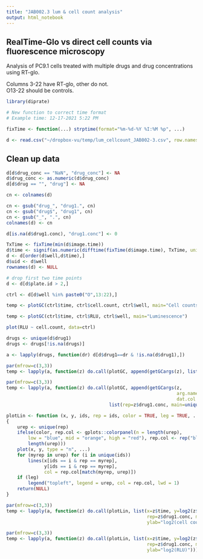 ```yaml
---
title: "JAB002.3 lum & cell count analysis"
output: html_notebook
---
```


## RealTime-Glo vs direct cell counts via fluorescence microscopy
Analysis of PC9.1 cells treated with multiple drugs and drug concentrations using RT-glo.

Columns 3-22 have RT-glo, other do not.  
O13-22 should be controls.
```r
library(diprate)

# New function to correct time format
# Example time: 12-17-2021 5:22 PM

fixTime <- function(...) strptime(format="%m-%d-%Y %I:%M %p", ...)

d <- read.csv("~/dropbox-vu/temp/lum_cellcount_JAB002-3.csv", row.names=1)
```

## Clean up data
```r
d[d$drug_conc == "NaN", "drug_conc"] <- NA
d$drug_conc <- as.numeric(d$drug_conc)
d[d$drug == "", "drug"] <- NA

cn <- colnames(d)

cn <- gsub("drug_", "drug1.", cn)
cn <- gsub("drug$", "drug1", cn)
cn <- gsub("_", ".", cn)
colnames(d) <- cn

d[is.na(d$drug1.conc), "drug1.conc"] <- 0

TxTime <- fixTime(min(d$image.time))
d$time <- signif(as.numeric(difftime(fixTime(d$image.time), TxTime, units="hours")),3)
d <- d[order(d$well,d$time),]
d$uid <- d$well
rownames(d) <- NULL

# drop first two time points
d <- d[d$plate.id > 2,]
```


```r
ctrl <- d[d$well %in% paste0("O",13:22),]
```

```r
temp <- plotGC(ctrl$time, ctrl$cell.count, ctrl$well, main="Cell counts")
```

```r
temp <- plotGC(ctrl$time, ctrl$RLU, ctrl$well, main="Luminescence")
```



```r
plot(RLU ~ cell.count, data=ctrl)
```


```r
drugs <- unique(d$drug1)
drugs <- drugs[!is.na(drugs)]

a <- lapply(drugs, function(dr) d[d$drug1==dr & !is.na(d$drug1),])
```


```r
par(mfrow=c(3,3))
temp <- lapply(a, function(z) do.call(plotGC, append(getGCargs(z), list(rep=z$drug1.conc, main=unique(z$drug1)))))
```

```r
par(mfrow=c(3,3))
temp <- lapply(a, function(z) do.call(plotGC, append(getGCargs(z, 
                                                               arg.name = c("time", "cell.count", "ids"), 
                                                               dat.col = c("time", "RLU", "uid")), 
                                      list(rep=z$drug1.conc, main=unique(z$drug1)))))
```

```r
plotLin <- function (x, y, ids, rep = ids, color = TRUE, leg = TRUE, ...) 
{
    urep <- unique(rep)
    ifelse(color, rep.col <- gplots::colorpanel(n = length(urep), 
        low = "blue", mid = "orange", high = "red"), rep.col <- rep("black", 
        length(urep)))
    plot(x, y, type = "n", ...)
    for (myrep in urep) for (i in unique(ids)) 
        lines(x[ids == i & rep == myrep], 
              y[ids == i & rep == myrep], 
              col = rep.col[match(myrep, urep)])
    if (leg) 
        legend("topleft", legend = urep, col = rep.col, lwd = 1)
    return(NULL)
}
```

```r
par(mfrow=c(3,3))
temp <- lapply(a, function(z) do.call(plotLin, list(x=z$time, y=log2(z$cell.count+1), ids=z$well, 
                                                    rep=z$drug1.conc, main=unique(z$drug1),
                                                    ylab="log2(cell count)")))
```

```r
par(mfrow=c(3,3))
temp <- lapply(a, function(z) do.call(plotLin, list(x=z$time, y=log2(z$RLU), ids=z$well, 
                                                    rep=z$drug1.conc, main=unique(z$drug1),
                                                    ylab="log2(RLU)")))
```
